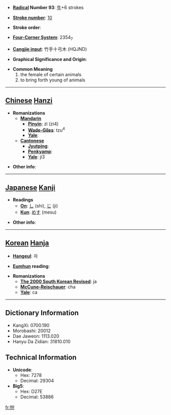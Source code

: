 * '''[[Wiktionary:Chinese radical index| Radical]] Number 93''': [[Wiktionary:Chinese radical index 牛|牛]]+6 strokes

* '''[[Wiktionary:Chinese total strokes index|Stroke number]]''': [[Wiktionary:Chinese total strokes index 10|10]]

* '''Stroke order''': 

* '''[[Wiktionary:Chinese four corner index|Four-Corner System]]''': 2354<sub>7</sub>

* '''[[Wiktionary:Chinese Cangjie index|Cangjie input]]''': 竹手十弓木 (HQJND)

* '''Graphical Significance and Origin''': 

* '''Common Meaning'''
*#the female of certain animals
*# to bring forth young of animals


----

== [[Chinese]] [[Hanzi]] ==

* '''Romanizations'''
** '''[[Mandarin]]'''
*** '''[[Pinyin]]''': zì (zi4)
*** '''[[Wade-Giles]]''': tzu<sup>4</sup>
*** '''[[Yale]]''': 
** '''[[Cantonese]]'''
*** '''[[Jyutping]]''':
*** '''[[Penkyamp]]''': 
*** '''[[Yale]]''': ji3

* '''Other info''': 

----

== [[Japanese]] [[Kanji]] ==

* '''Readings'''
** '''[[On]]''': [[し]] (shi), [[じ]] (ji)
** '''[[Kun]]''': [[めす]] (mesu)

* '''Other info''':  

----

== [[Korean]] [[Hanja]] ==

* '''[[Hangeul]]''': 자

* '''[[Eumhun]] reading''': 

* '''Romanizations'''
** '''[[The 2000 South Korean Revised Romanization|The 2000 South Korean Revised]]''': ja
** '''[[McCune-Reischauer]]''': cha
** '''[[Yale]]''': ca

----

== Dictionary Information ==

* KangXi: 0700.190
* Morobashi: 20012
* Dae Jaweon: 1113.020
* Hanyu Da Zidian: 31810.010

== Technical Information ==

* '''Unicode''':
** Hex: 7278
** Decimal: 29304
* '''Big5''':
** Hex: D27E
** Decimal: 53886

[[fr:牸]]